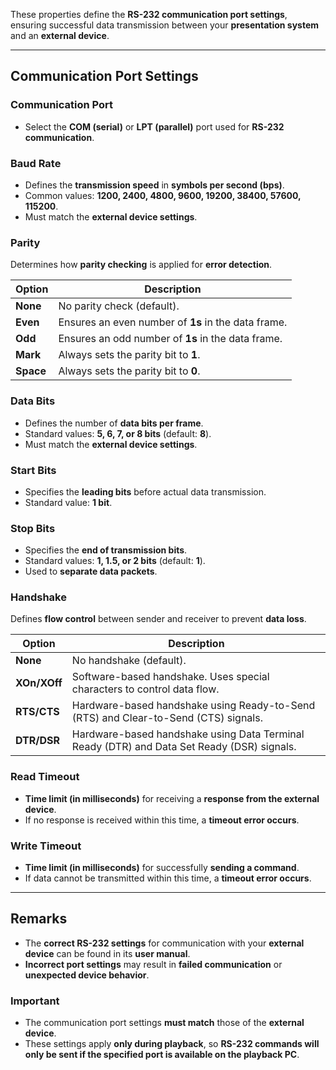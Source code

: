 
These properties define the **RS-232 communication port settings**, ensuring successful data transmission between your **presentation system** and an **external device**.

---

## **Communication Port Settings**  

### **Communication Port**  
- Select the **COM (serial)** or **LPT (parallel)** port used for **RS-232 communication**.

### **Baud Rate**  
- Defines the **transmission speed** in **symbols per second (bps)**.  
- Common values: **1200, 2400, 4800, 9600, 19200, 38400, 57600, 115200**.  
- Must match the **external device settings**.

### **Parity**  
Determines how **parity checking** is applied for **error detection**.  

| **Option** | **Description** |
|------------|----------------|
| **None** | No parity check (default). |
| **Even** | Ensures an even number of **1s** in the data frame. |
| **Odd** | Ensures an odd number of **1s** in the data frame. |
| **Mark** | Always sets the parity bit to **1**. |
| **Space** | Always sets the parity bit to **0**. |

### **Data Bits**  
- Defines the number of **data bits per frame**.  
- Standard values: **5, 6, 7, or 8 bits** (default: **8**).  
- Must match the **external device settings**.

### **Start Bits**  
- Specifies the **leading bits** before actual data transmission.  
- Standard value: **1 bit**.

### **Stop Bits**  
- Specifies the **end of transmission bits**.  
- Standard values: **1, 1.5, or 2 bits** (default: **1**).  
- Used to **separate data packets**.

### **Handshake**  
Defines **flow control** between sender and receiver to prevent **data loss**.  

| **Option** | **Description** |
|------------|----------------|
| **None** | No handshake (default). |
| **XOn/XOff** | Software-based handshake. Uses special characters to control data flow. |
| **RTS/CTS** | Hardware-based handshake using Ready-to-Send (RTS) and Clear-to-Send (CTS) signals. |
| **DTR/DSR** | Hardware-based handshake using Data Terminal Ready (DTR) and Data Set Ready (DSR) signals. |

### **Read Timeout**  
- **Time limit (in milliseconds)** for receiving a **response from the external device**.  
- If no response is received within this time, a **timeout error occurs**.

### **Write Timeout**  
- **Time limit (in milliseconds)** for successfully **sending a command**.  
- If data cannot be transmitted within this time, a **timeout error occurs**.

---

## **Remarks**  
- The **correct RS-232 settings** for communication with your **external device** can be found in its **user manual**.  
- **Incorrect port settings** may result in **failed communication** or **unexpected device behavior**.

### **Important**  
- The communication port settings **must match** those of the **external device**.  
- These settings apply **only during playback**, so **RS-232 commands will only be sent if the specified port is available on the playback PC**.  
